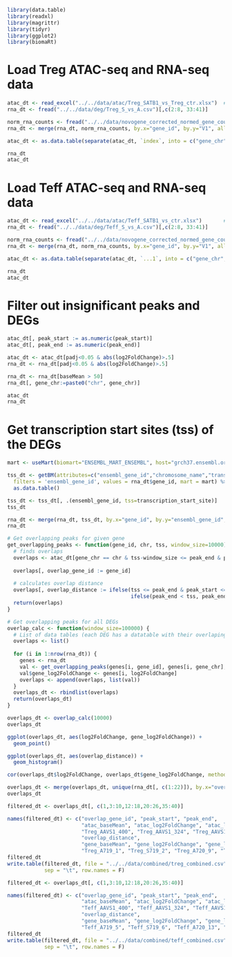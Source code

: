 ```r
library(data.table)
library(readxl)
library(magrittr)
library(tidyr)
library(ggplot2)
library(biomaRt)
```

# Load Treg ATAC-seq and RNA-seq data
```r
atac_dt <- read_excel("../../data/atac/Treg_SATB1_vs_Treg_ctr.xlsx")  # Diff expressed atac peaks
rna_dt <- fread("../../data/deg/Treg_S_vs_A.csv")[,c(2:8, 33:41)]

norm_rna_counts <- fread("../../data/novogene_corrected_normed_gene_count.csv")[,c(1, 2:7)]
rna_dt <- merge(rna_dt, norm_rna_counts, by.x="gene_id", by.y="V1", all=F)

atac_dt <- as.data.table(separate(atac_dt, `index`, into = c("gene_chr", "peak_start", "peak_end")))

rna_dt
atac_dt
```
# Load Teff ATAC-seq and RNA-seq data
```r
atac_dt <- read_excel("../../data/atac/Teff_SATB1_vs_ctr.xlsx")       # Diff expressed atac peaks
rna_dt <- fread("../../data/deg/Teff_S_vs_A.csv")[,c(2:8, 33:41)]

norm_rna_counts <- fread("../../data/novogene_corrected_normed_gene_count.csv")[,c(1, 14:19)]
rna_dt <- merge(rna_dt, norm_rna_counts, by.x="gene_id", by.y="V1", all=F)

atac_dt <- as.data.table(separate(atac_dt, `...1`, into = c("gene_chr", "peak_start", "peak_end")))

rna_dt
atac_dt
```

# Filter out insignificant peaks and DEGs
```r
atac_dt[, peak_start := as.numeric(peak_start)]
atac_dt[, peak_end := as.numeric(peak_end)]

atac_dt <- atac_dt[padj<0.05 & abs(log2FoldChange)>.5]  
rna_dt <- rna_dt[padj<0.05 & abs(log2FoldChange)>.5]    

rna_dt <- rna_dt[baseMean > 50]
rna_dt[, gene_chr:=paste0("chr", gene_chr)] 

atac_dt
rna_dt
```

# Get transcription start sites (tss) of the DEGs
```r
mart <- useMart(biomart="ENSEMBL_MART_ENSEMBL", host="grch37.ensembl.org", path="/biomart/martservice", dataset="hsapiens_gene_ensembl")

tss_dt <- getBM(attributes=c("ensembl_gene_id","chromosome_name","transcription_start_site", "transcript_start", "transcript_end"), 
  filters = 'ensembl_gene_id', values = rna_dt$gene_id, mart = mart) %>%
  as.data.table()

tss_dt <- tss_dt[, .(ensembl_gene_id, tss=transcription_start_site)]
tss_dt

rna_dt <- merge(rna_dt, tss_dt, by.x="gene_id", by.y="ensembl_gene_id", all=F)
rna_dt
```

```r
# Get overlapping peaks for given gene
get_overlapping_peaks <- function(gene_id, chr, tss, window_size=10000) {
  # finds overlaps 
  overlaps <- atac_dt[gene_chr == chr & tss-window_size <= peak_end & peak_start <= tss+window_size]
  
  overlaps[, overlap_gene_id := gene_id]
  
  # calculates overlap distance
  overlaps[, overlap_distance := ifelse(tss <= peak_end & peak_start <= tss, 0,    
                                        ifelse(peak_end < tss, peak_end-tss, peak_start-tss))]
  return(overlaps)
}

# Get overlapping peaks for all DEGs
overlap_calc <- function(window_size=100000) {
  # List of data tables (each DEG has a datatable with their overlaping atac peaks)
  overlaps <- list()
  
  for (i in 1:nrow(rna_dt)) {
    genes <- rna_dt
    val <- get_overlapping_peaks(genes[i, gene_id], genes[i, gene_chr], genes[i, tss], window_size=window_size)
    val$gene_log2FoldChange <- genes[i, log2FoldChange]
    overlaps <- append(overlaps, list(val))
  }
  overlaps_dt <- rbindlist(overlaps)
  return(overlaps_dt)
}

overlaps_dt <- overlap_calc(10000)
overlaps_dt
```

```r
ggplot(overlaps_dt, aes(log2FoldChange, gene_log2FoldChange)) +
  geom_point()

ggplot(overlaps_dt, aes(overlap_distance)) +
  geom_histogram()

cor(overlaps_dt$log2FoldChange, overlaps_dt$gene_log2FoldChange, method = "spearman")
```

```r
overlaps_dt <- merge(overlaps_dt, unique(rna_dt[, c(1:22)]), by.x="overlap_gene_id", by.y="gene_id", all=F)
overlaps_dt
```

```r
filtered_dt <- overlaps_dt[, c(1,3:10,12:18,20:26,35:40)]

names(filtered_dt) <- c("overlap_gene_id", "peak_start", "peak_end", 
                        "atac_baseMean", "atac_log2FoldChange", "atac_lfcSE", "atac_stat", "atac_pvalue", "atac_padj",
                        "Treg_AAVS1_400", "Treg_AAVS1_324", "Treg_AAVS1_348", "Treg_SATB1_400", "Treg_SATB1_324", "Treg_SATB1_348",
                        "overlap_distance",
                        "gene_baseMean", "gene_log2FoldChange", "gene_lfcSE", "gene_stat", "gene_pvalue", "gene_padj", "gene_name",
                        "Treg_A719_1", "Treg_S719_2", "Treg_A720_9", "Treg_S720_10", "Treg_A721_17", "Treg_S721_18")
filtered_dt
write.table(filtered_dt, file = "../../data/combined/treg_combined.csv",
            sep = "\t", row.names = F)
```

```r
filtered_dt <- overlaps_dt[, c(1,3:10,12:18,20:26,35:40)]

names(filtered_dt) <- c("overlap_gene_id", "peak_start", "peak_end", 
                        "atac_baseMean", "atac_log2FoldChange", "atac_lfcSE", "atac_stat", "atac_pvalue", "atac_padj",
                        "Teff_AAVS1_400", "Teff_AAVS1_324", "Teff_AAVS1_348", "Teff_SATB1_400", "Teff_SATB1_324", "Teff_SATB1_348",
                        "overlap_distance",
                        "gene_baseMean", "gene_log2FoldChange", "gene_lfcSE", "gene_stat", "gene_pvalue", "gene_padj", "gene_name",
                        "Teff_A719_5", "Teff_S719_6", "Teff_A720_13", "Teff_S720_14", "Teff_A721_21", "Teff_S721_22")
filtered_dt
write.table(filtered_dt, file = "../../data/combined/teff_combined.csv",
            sep = "\t", row.names = F)
```

